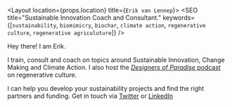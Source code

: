 
<Layout location={props.location} title={`Erik van Lennep`}>
  <SEO
    title="Sustainable Innovation Coach and Consultant."
    keywords={[`sustainability`, `biomimicry`, `biochar`, `climate action`, `regenerative culture`, `regenerative agriculuture`]}
  />

  Hey there! I am Erik.

  I train, consult and coach on topics around Sustainable Innovation, Change Making and
  Climate Action. I also host the [_Designers of Paradise_ podcast](https://rasa.ag/designers/) on regenerative culture.

  I can help you develop your sustainability projects and find the right partners and funding. Get in touch via [Twitter](https://twitter.com/Green_Heart) or [LinkedIn](https://www.linkedin.com/in/erikvanlennep/)

  <BlogPosts></BlogPosts>
</Layout>
